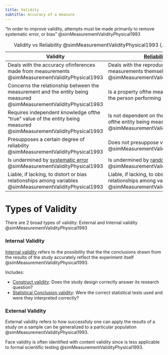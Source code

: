 ```yaml
---
title: Validity
subtitle: Accuracy of a measure
---
```


"In order to improve validity, attempts must be made primarily to remove systematic error, or bias" @simMeasurementValidityPhysical1993

| Validity | [Reliability]({{< var ref-reliability.path >}}) |
|-|-|
| Deals with the accuracy ofinferences made from measurements @simMeasurementValidityPhysical1993 | Deals with the reproducibility of measurements themselves @simMeasurementValidityPhysical1993 |
|Concerns the relationship between the measurement and the entity being measured @simMeasurementValidityPhysical1993 | Is a property ofthe measurement (and the person performing it) |
| Requires independent knowledge ofthe "true" value of the entity being measured @simMeasurementValidityPhysical1993 | Is not dependent on the "true" value ofthe entity being measured @simMeasurementValidityPhysical1993 |
| Presupposes a certain degree of reliability @simMeasurementValidityPhysical1993 | Does not presuppose validity @simMeasurementValidityPhysical1993 |
| Is undermined by [systematic error]({{< var ref-error.systematic >}}) @simMeasurementValidityPhysical1993 | Is undermined by [random error]({{< var ref-error.random >}}) @simMeasurementValidityPhysical1993 |
| Liable, if lacking, to distort or bias relationships among variables @simMeasurementValidityPhysical1993 | Liable, if lacking, to obscure relationships among variables @simMeasurementValidityPhysical1993 |
: Validity vs Reliability @simMeasurementValidityPhysical1993 {.striped .hover}


# Types of Validity



There are 2 broad types of validity: External and Internal validity @simMeasurementValidityPhysical1993

:::{layout-ncol="2"}

### Internal Validity
[Internal validity]({{< var ref-validity.internal >}}) refers to the possibility that the the conclusions drawn from the results of the study accurately reflect the experiment itself @simMeasurementValidityPhysical1993.

Includes:

- [Construct validity]({{< var ref-validity.construct >}}): Does the study design correctly answer its research question?
- [Statistical Conclusion validity]({{< var ref-validity.statistical-conclusion >}}): Were the correct statistical tests used and were they interpreted correctly?

### External Validity

External validity refers to how successfuly one can apply the results of a study on a sample can be generalized to a particular population @simMeasurementValidityPhysical1993.

:::


:::{.callout-note}
Face validity is often identified with content validity since is less applicable to formal scientific testing @simMeasurementValidityPhysical1993.
:::



